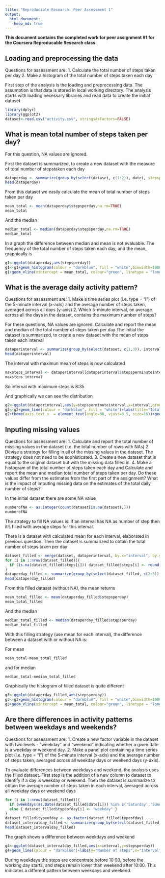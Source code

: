 ```yaml
---
title: "Reproducible Research: Peer Assessment 1"
output: 
  html_document:
    keep_md: true
---
```


**This document contains the completed work for peer assignment #1 for the Coursera Reproducable Research class.**

## Loading and preprocessing the data
Questions for assessment are:
1. Calculate the total number of steps taken per day
2. Make a histogram of the total number of steps taken each day

First step of the analysis is the loading and preprocessing data.
The assumption is that data is stored in local working directory.
The analysis starts with loading necessary libraries and read data to create the initial dataset
```r
library(dplyr)
library(ggplot2)
dataset<-read.csv("activity.csv", stringsAsFactors=FALSE)
```

## What is mean total number of steps taken per day?
For this question, NA values are ignored.

First the dataset is summarized, to create a new dataset with the measure of total number of stepstaken each day   
```r
dataperday <- summarize(group_by(select(dataset, c(1:2)), date), stepsperday=sum(steps))
head(dataperday)
```

From this dataset we easily calculate the mean of total number of steps taken per day
```r
mean_total <- mean(dataperday$stepsperday,na.rm=TRUE)
mean_total
```

And the median
```r
median_total <- median(dataperday$stepsperday,na.rm=TRUE)
median_total
```

In a graph the difference between median and mean is not evaluable.
The frequency of the total number of steps taken each day, and the mean, graphically is
```r
g1<-ggplot(dataperday,aes(stepsperday))
g1<-g1+geom_histogram(colour = "darkblue", fill = "white",binwidth=1000)+labs(title="Total number of steps in each day",x="Number of steps",y="Frequency")+ylim(0,10)
g1+geom_vline(xintercept = mean_total, colour="green", linetype = "longdash")+geom_vline(xintercept = median_total, colour="black", linetype = "longdash")
```

## What is the average daily activity pattern?
Questions for assessment are:
1. Make a time series plot (i.e. type = "l") of the 5-minute interval (x-axis) and the average number of steps taken, averaged across all days (y-axis)
2. Which 5-minute interval, on average across all the days in the dataset, contains the maximum number of steps?

For these questions, NA values are ignored.
Calculate and report the mean and median of the total number of steps taken per day
The initial the dataset is summarized, to create a new dataset with the mean of steps taken each interval  
```r
dataperinterval <- summarize(group_by(select(dataset, c(1,3)), interval), stepsperminuteinterval=mean(steps,na.rm=TRUE))
head(dataperinterval)
```
The interval with maximun mean of steps is now calculated
```r
maxsteps_interval <- dataperinterval[dataperinterval$stepsperminuteinterval==max(dataperinterval$stepsperminuteinterval),2]
maxsteps_interval
```
So interval with maximum steps is 8:35

And graphically we can see the distribution
```r
g2<-ggplot(dataperinterval,aes(y=stepsperminuteinterval,x=interval,group=1))
g2<-g2+geom_line(colour = "darkblue", fill = "white")+labs(title="Total number of steps in each day",y="Number of steps",x="Day Intervals")
g2+theme(axis.text.x  = element_text(angle=90, vjust=0.5, size=16))+geom_vline(xintercept = as.integer(maxsteps_interval), colour="black", linetype = "longdash")+annotate("text", x = as.integer(maxsteps_interval), y = -2, label = as.character(maxsteps_interval))
```

## Inputing missing values
Questions for assessment are:
1. Calculate and report the total number of missing values in the dataset (i.e. the total number of rows with NAs)
2. Devise a strategy for filling in all of the missing values in the dataset. The strategy does not need to be sophisticated.
3. Create a new dataset that is equal to the original dataset but with the missing data filled in.
4. Make a histogram of the total number of steps taken each day and Calculate and report the mean and median total number of steps taken per day. Do these values differ from the estimates from the first part of the assignment? What is the impact of imputing missing data on the estimates of the total daily number of steps?

In the initial dataset there are some NA value
```r
numberofNA <- as.integer(count(dataset[is.na(dataset),]))
numberofNA
```

The strategy to fill NA values is: if an interval has NA as number of step then it's filled with average steps for this interval.

There is a dataset with calculated mean for each interval, elaborated in previous question.
Then the dataset is summarized to obtain the total number of steps taken per day
```r
dataset_filled <- merge(dataset, dataperinterval, by.x="interval", by.y="interval")
for (i in 1:nrow(dataset_filled)){
  if (is.na(dataset_filled$steps[i])) dataset_filled$steps[i] <- round(dataset_filled$stepsperminuteinterval[i],digits=0)
}
dataperday_filled <- summarize(group_by(select(dataset_filled, c(2:3)), date), stepsperday=sum(steps))
head(dataperday_filled)
```

From this filled dataset (without NA), the mean returns
```r
mean_total_filled <- mean(dataperday_filled$stepsperday)
mean_total_filled
```

And the median
```r
median_total_filled <- median(dataperday_filled$stepsperday)
median_total_filled
```

With this filling strategy (use mean for each interval), the difference between a dataset with or without NA is:

For mean
```r
mean_total-mean_total_filled
```
and for median
```r
median_total-median_total_filled
```

Graphically the histogram of filled dataset is quite different
```r
g3<-ggplot(dataperday_filled,aes(stepsperday))
g3<-g3+geom_histogram(colour = "darkblue", fill = "white",binwidth=1000)+labs(title="Total number of steps in each day",x="Number of steps",y="Frequency")
g3+geom_vline(xintercept = mean_total, colour="green", linetype = "longdash")+geom_vline(xintercept = median_total, colour="black", linetype = "longdash")
```


## Are there differences in activity patterns between weekdays and weekends?
Questions for assessment are:
1. Create a new factor variable in the dataset with two levels - "weekday" and "weekend" indicating whether a given date is a weekday or weekend day.
2. Make a panel plot containing a time series plot (i.e. type = "l") of the 5-minute interval (x-axis) and the average number of steps taken, averaged across all weekday days or weekend days (y-axis).
    
To evaluate differences between weekdays and weekend, the analysis uses the filled dataset.
First step is the addition of a new column to dataset to identify if a day is weekday or weekend.
Then the dataset is summarize to obtain the average number of steps taken in each interval, averaged across all weekday days or weekend days
```r
for (i in 1:nrow(dataset_filled)){
  if (weekdays(as.Date(dataset_filled$date[i])) %in% c('Saturday','Sunday')) { dataset_filled$typeofday[i] <- "weekend" }
  else { dataset_filled$typeofday[i] <- "weekday" }
}
dataset_filled$typeofday <- as.factor(dataset_filled$typeofday)
dataset_intervalday_filled <- summarize(group_by(select(dataset_filled, c(1,2,6)), interval, typeofday), stepsperday=mean(steps))
head(dataset_intervalday_filled)
```

The graph shows a difference between weekdays and weekend
```r
g4<-ggplot(dataset_intervalday_filled,aes(x=interval,y=stepsperday))
g4+geom_line(colour = "darkblue")+labs(y="Number of steps",x="Interval")+ facet_grid(typeofday ~ .)
```

During weekdays the steps are concentrate before 10:00, before the working day starts, and steps remain lower than weekend after 10:00.
This indicates a different pattern between weekdays and weekend.

